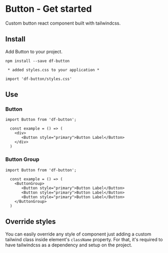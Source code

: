 
<Meta title='Basic UI Components/Button/Get started' />

# Button - Get started

Custom button react component built with tailwindcss.

## Install

Add Button to your project.

`npm install --save df-button`

` * added styles.css to your application *`

```
import 'df-button/styles.css'
```

## **Use**

### Button

`import Button from 'df-button';`

```
  const example = () => (
    <div>
       <Button style="primary">Button Label</Button>
    </div>
  )
```

### Button Group

`import Button from 'df-button';`

```
  const example = () => (
    <ButtonGroup>
       <Button style="primary">Button Label</Button>
       <Button style="primary">Button Label</Button>
       <Button style="primary">Button Label</Button>
    </ButtonGroup>
  )
```

## Override styles

You can easily override any style of component just adding a custom tailwind class inside element's `className` property. For that, it's required to have tailwindcss as a dependency and setup on the project.
